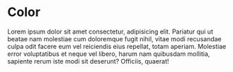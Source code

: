
<Meta title="scss/Light/Color" />

# Color

Lorem ipsum dolor sit amet consectetur, adipisicing elit. Pariatur qui ut
beatae nam molestiae cum doloremque fugit nihil, vitae modi recusandae culpa
odit facere eum vel reiciendis eius repellat, totam aperiam. Molestiae error
voluptatibus et neque vel libero, harum nam quibusdam mollitia, sapiente rerum
iste modi sit deserunt? Officiis, quaerat!


<DesignTokenDocBlock categoryName="dist/web/scss/Light/color.scss" maxHeight={10000} />
